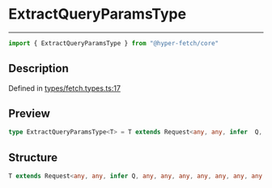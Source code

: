 

# ExtractQueryParamsType

<div class="api-docs__separator" data-reactroot="">

---

</div><div class="api-docs__import" data-reactroot="">

```ts
import { ExtractQueryParamsType } from "@hyper-fetch/core"
```

</div><div class="api-docs__section">

## Description

</div><div class="api-docs__description"><span class="api-docs__do-not-parse">



</span></div><p class="api-docs__definition">

Defined in [types/fetch.types.ts:17](https://github.com/BetterTyped/hyper-fetch/blob/3f01c37e/packages/core/src/types/fetch.types.ts#L17)

</p><div class="api-docs__section">

## Preview

</div><div class="api-docs__preview type single">

```ts
type ExtractQueryParamsType<T> = T extends Request<any, any, infer  Q, any, any, any, any, any, any, any, any> ? Q : never;
```

</div><div class="api-docs__section">

## Structure

</div><div class="api-docs__returns">

```ts
T extends Request<any, any, infer Q, any, any, any, any, any, any, any, any> ? Q : never
```

</div>